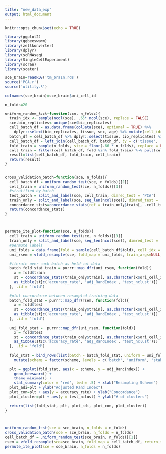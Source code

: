 ```yaml
---
title: "new_data_exp"
output: html_document
---
```


```r
knitr::opts_chunk$set(echo = TRUE)
```

```r
library(ggplot2)
library(ggbeeswarm)
library(zellkonverter)
library(dplyr)
library(scRNAseq)
library(SingleCellExperiment)
library(scran)
library(scater)

```

```r
sce_brain=readRDS('tm_brain.rds')
source('PCA.r')
source('utility.R')

colnames(sce_brain)=sce_brain$ori_cell_id
```


```r
n_folds=20

uniform_random_test=function(sce, n_folds){
  train_idx <- sample(ncol(sce), .66* ncol(sce), replace = FALSE)  
  sce.bio_replicates<-unique(sce$bio_replicates) 
  cell_batch_df = as.data.frame(colData(sce), optional = TRUE) %>% 
    dplyr::select(bio_replicates, tissue, sex, age) %>% mutate(cell_idx = seq_along(sce$bio_replicates))
  batch_df = cell_batch_df %>% dplyr::select(tissue, bio_replicates) %>% unique() %>% arrange(tissue) %>% mutate(fold = rep_len(seq(from = 1, to = n_folds), length(bio_replicates)))
  cell_batch_df = left_join(cell_batch_df, batch_df, by = c('tissue', 'bio_replicates'))
  fold_train = sample(n_folds, size = floor(.66 * n_folds), replace = FALSE)
  cell_train = filter(cell_batch_df, fold %in% fold_train) %>% pull(cell_idx)
  result=list(cell_batch_df, fold_train, cell_train)
  return(result)
} 


cross_validation_batch=function(sce, n_folds){
  cell_batch_df = uniform_random_test(sce, n_folds)[[1]]
  cell_train = uniform_random_test(sce, n_folds)[[3]]
  #stratified by batch
  test_batch = split_and_label(sce, cell_train, dimred_test = 'PCA')
  train_only = split_and_label(sce, seq_len(ncol(sce)), dimred_test = 'PCA')
  concordance_stats=concordance_stats(ref = train_only$train[, -cell_train], query=test_batch$test)
  return(concordance_stats)
}



permute_ite_plot=function(sce, n_folds){
  cell_train = uniform_random_test(sce, n_folds)[[3]]
  train_only = split_and_label(sce, seq_len(ncol(sce)), dimred_test = 'PCA')
  #permute labels
  uni_folds = data.frame(fold = sample(cell_batch_df$fold), cell_idx = seq_along(sce$bio_replicates))
  uni_rsem = vfold_resample(sce, fold_map = uni_folds, train_args=NULL, return_train = 'tbl', return_test = 'tbl')
  
  #iterate over each batch as held-out data
  batch_fold_stat_train = purrr::map_dfr(uni_rsem, function(fold){
    x = fold$train
    st = concordance_stats(train_only$train[, as.character(x$ori_cell_id)], x)
    as_tibble(st[c('accuracy_rate', 'adj_RandIndex', 'test_nclust')])
  }, .id = 'fold')
  
  #plot concordance between resampled training data
  batch_fold_stat = purrr::map_dfr(rsem, function(fold){
    x = fold$test
    st = concordance_stats(train_only$train[, as.character(x$ori_cell_id)], x)
    as_tibble(st[c('accuracy_rate', 'adj_RandIndex', 'test_nclust')])
  }, .id = 'fold')
  
  uni_fold_stat =  purrr::map_dfr(uni_rsem, function(fold){
    x = fold$test
    st = concordance_stats(train_only$train[, as.character(x$ori_cell_id)], x)
    as_tibble(st[c('accuracy_rate', 'adj_RandIndex', 'test_nclust')])
  }, .id = 'fold')
  
  fold_stat = bind_rows(list(batch = batch_fold_stat, uniform = uni_fold_stat, stability = batch_fold_stat_train), .id = 'scheme') %>%
    mutate(scheme = factor(scheme, levels = c('batch', 'uniform', 'stability')))
  
  plt = ggplot(fold_stat, aes(x = scheme, y = adj_RandIndex)) + 
    geom_beeswarm() + 
    theme_minimal() + 
    stat_summary(color = 'red', lwd = .5) + xlab("Resampling Scheme")
  plot_adi=plt + ylab("Adjusted Rand Index") 
  plot_con=plt + aes(y = accuracy_rate) + ylab("Concordance")
  plot_cluster=plt + aes(y = test_nclust) + ylab("# of clusters")
  
  return(list(fold_stat, plt, plot_adi, plot_con, plot_cluster))
}



uniform_random_test(sce = sce_brain, n_folds = n_folds)
cross_validation_batch(sce = sce_brain, n_folds = n_folds)
cell_batch_df = uniform_random_test(sce_brain, n_folds)[[1]]
rsem = vfold_resample(sce=sce_brain, fold_map = cell_batch_df, return_train = 'tbl', return_test = 'tbl')
permute_ite_plot(sce = sce_brain, n_folds = n_folds)


```

